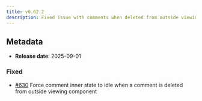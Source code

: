 ```yaml
---
title: v0.62.2
description: Fixed issue with comments when deleted from outside viewing component
---
```


## Metadata

- **Release date**: 2025-09-01

### Fixed

- [#630](https://github.com/InditexTech/weavejs/issues/630) Force comment inner state to idle when a comment is deleted from outside viewing component

